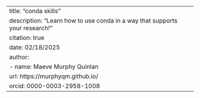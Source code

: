 ---
title: "conda skills"
description: "Learn how to use conda in a way that supports your research!"
citation: true
date: 02/18/2025
author:
  - name: Maeve Murphy Quinlan
    url: https://murphyqm.github.io/
    orcid: 0000-0003-2958-1008
---